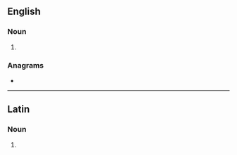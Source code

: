 {{also|corvé|corvè}}
==English==

===Noun===
{{en-noun}}

# {{alternative form of|corf|lang=en}}

{{Webster 1913}}

===Anagrams===
* {{anagrams|en|cover}}

----

==Latin==

===Noun===
{{head|la|noun form|g=m}}

# {{inflection of|corvus||voc|s|lang=la}}